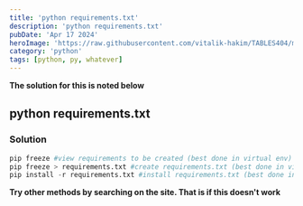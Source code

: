 ---
title: 'python requirements.txt'
description: 'python requirements.txt'
pubDate: 'Apr 17 2024'
heroImage: 'https://raw.githubusercontent.com/vitalik-hakim/TABLES404/main/error_b/python.jpg'
category: 'python'
tags: [python, py, whatever]
---

**The solution for this is noted below**

## python requirements.txt

### Solution

```python
pip freeze #view requirements to be created (best done in virtual env)
pip freeze > requirements.txt #create requirements.txt (best done in virtual env)
pip install -r requirements.txt #install requirements.txt (best done in virtual env)
```
**Try other methods by searching on the site. That is if this doesn't work**
